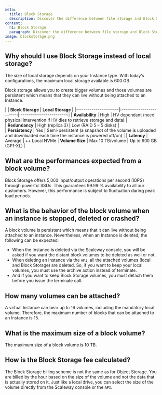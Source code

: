 ```yaml
---
meta:
  title: Block Storage
  description: Discover the difference between file storage and Block Storage and get answers to your performance and security concerns. 
content:
  h1: Block Storage
  paragraph: Discover the difference between file storage and Block Storage and get answers to your performance and security concerns. 
image: blockstorage.png
---
```


## Why should I use Block Storage instead of local storage?

The size of local storage depends on your Instance type. With today’s configurations, the maximum local storage available is 600 GB.

Block storage allows you to create bigger volumes and those volumes are persistent which means that they can live without being attached to an Instance.

|                    |         **Block Storage**         |           **Local Storage**       |
    |----------------------|:------------------------:|:------------------------:|
    | **Availability**      | High | HV dependant (need physical intervention if HV dies to retrieve storage and data) |  
    | **Redundancy**  |         High (replica 3)                | Low (RAID 5 – 5 disks) |  
    | **Persistency** |     Yes                  |     Semi-persistent (a snapshot of the volume is uploaded and downloaded each time the instance is powered off/on)                       | 
    | **Latency** |    Average                      |   ++ Local NVMe
    | **Volume Size** |            Max 10 TB/volume              |       Up to 600 GB (GP1-XL)                   |  


## What are the performances expected from a block volume?

Block Storage offers 5,000 input/output operations per second (IOPS) through powerful SSDs. 
This guarantees 99.99 % availability to all our customers. However, this performance is subject to fluctuation during peak load periods.

## What is the behavior of the block volume when an instance is stopped, deleted or crashed?

A block volume is persistent which means that it can live without being attached to an instance. Nevertheless, when an Instance is deleted, the following can be expected:

- When the Instance is deleted via the Scaleway console, you will be asked if you want the distant block volumes to be deleted as well or not.
- When deleting an Instance via the `API`, all the attached volumes (local and Block Storage) are deleted. So, if you want to keep your local volumes, you must use the archive action instead of terminate. 
- And if you want to keep Block Storage volumes, you must detach them before you issue the terminate call.

## How many volumes can be attached?

A virtual Instance can bear up to 16 volumes, including the mandatory local volume. 
Therefore, the maximum number of blocks that can be attached to an Instance is 15.

## What is the maximum size of a block volume?

The maximum size of a block volume is 10 TB.

## How is the Block Storage fee calculated?

The Block Storage billing scheme is not the same as for Object Storage. You are billed by the hour based on the size of the volume and not the data that is actually stored on it. Just like a local drive, you can select the size of the volume directly from the Scaleway console or the `API`.